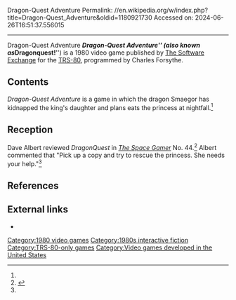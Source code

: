 Dragon-Quest Adventure
Permalink: //en.wikipedia.org/w/index.php?title=Dragon-Quest_Adventure&oldid=1180921730
Accessed on: 2024-06-26T16:51:37.556015



------
Dragon-Quest Adventure
{{Infobox video game
| collapsible = 
| state = 
| italic title = 
| title = Dragon-Quest Adventure
| image = Dragonquest cover.png
| alt = 
| caption = 
| developer = Charles Forsythe
| publisher = [[The Software Exchange]]
| series = 
| engine = 
| platforms = [[TRS-80]]
| released = 1980
| genre = [[Interactive fiction]]
| modes = [[Single-player]]
}}
'''''Dragon-Quest Adventure''''' (also known as '''''Dragonquest!''''') is a 1980 video game published by [[The Software Exchange]] for the [[TRS-80]], programmed by Charles Forsythe.

==Contents==
''Dragon-Quest Adventure'' is a game in which the dragon Smaegor has kidnapped the king's daughter and plans eats the princess at nightfall.<ref name="SG"/>

==Reception==
Dave Albert reviewed ''DragonQuest'' in ''[[The Space Gamer]]'' No. 44.<ref name="SG">{{cite journal| last= Albert |first= Dave |date=October 1981 |title=Capsule Reviews|journal=[[The Space Gamer]]|publisher=[[Steve Jackson Games]]|issue=44|pages=35}}</ref> Albert commented that "Pick up a copy and try to rescue the princess. She needs your help."<ref name="SG"/>

==References==
{{reflist}}

== External links ==
* {{IFDB|id=3jb9p2re7eh1r35r}}

[[Category:1980 video games]]
[[Category:1980s interactive fiction]]
[[Category:TRS-80-only games]]
[[Category:Video games developed in the United States]]